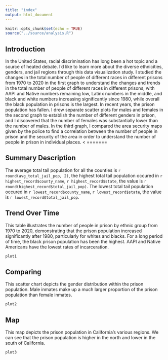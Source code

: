 ```yaml
---
title: "index"
output: html_document
---
```


```r
knitr::opts_chunk$set(echo = TRUE)
source("../source/analysis.R")

```


## Introduction
In the United States, racial discrimination has long been a hot topic and a source of heated debate. I'd like to learn more about the diverse ethnicities, genders, and jail regions through this data visualization study. I studied the changes in the total number of people of different races in different prisons from 1970 to 2020 in the first graph to understand the changes and trends in the total number of people of different races in different prisons, with AAPI and Native numbers remaining low, Latinx numbers in the middle, and black and white numbers increasing significantly since 1980, while overall the black population in prisons is the largest. In recent years, the prison population has fallen. I drew separate scatter plots for males and females in the second graph to establish the number of different genders in prison, and I discovered that the number of females was substantially lower than the number of males. In the third graph, I compared the area security maps given by the police to find a correlation between the number of people in prison and the security of the area in order to understand the number of people in prison in individual places.
<
=======



## Summary Description
The average total tail population for all the counties is `r round(avg_total_jail_pop, 2)`, the highest total tail population occured in `r highest_record$county_name`, `r highest_record$state`, the value is `r round(highest_record$total_jail_pop)`. The lowest total tail population occured in `r lowest_record$county_name`, `r lowest_record$state`, the value is `r lowest_record$total_jail_pop`.


## Trend Over Time
This table illustrates the number of people in prison by ethnic group from 1970 to 2020, demonstrating that the prison population increased significantly after 1980, particularly for whites and blacks. For a long period of time, the black prison population has been the highest. AAPI and Native Americans have the lowest rates of incarceration.
```r
plot1
```


## Comparing
This scatter chart depicts the gender distribution within the prison population. Male inmates make up a much larger proportion of the prison population than female inmates.
```r
plot2
```

## Map
This map depicts the prison population in California's various regions. We can see that the prison population is higher in the north and lower in the south of California.
```r
plot3
```

